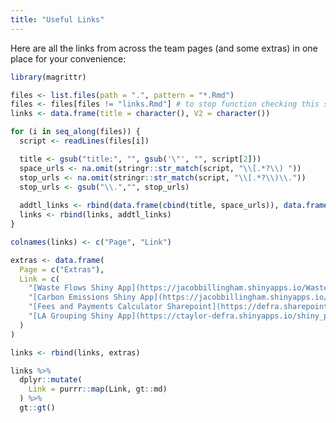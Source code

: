 ```yaml
---
title: "Useful Links"
---
```


Here are all the links from across the team pages (and some extras) in one place for your convenience:
    
```r
library(magrittr)

files <- list.files(path = ".", pattern = "*.Rmd")
files <- files[files != "links.Rmd"] # to stop function checking this script
links <- data.frame(title = character(), V2 = character())

for (i in seq_along(files)) {
  script <- readLines(files[i])

  title <- gsub("title:", "", gsub('\"', "", script[2]))
  space_urls <- na.omit(stringr::str_match(script, "\\[.*?\\) "))
  stop_urls <- na.omit(stringr::str_match(script, "\\[.*?\\)\\."))
  stop_urls <- gsub("\\.","", stop_urls)
  
  addtl_links <- rbind(data.frame(cbind(title, space_urls)), data.frame(cbind(title, stop_urls)))
  links <- rbind(links, addtl_links)
}

colnames(links) <- c("Page", "Link")

extras <- data.frame(
  Page = c("Extras"),
  Link = c(
    "[Waste Flows Shiny App](https://jacobbillingham.shinyapps.io/WasteFlows/)",
    "[Carbon Emissions Shiny App](https://jacobbillingham.shinyapps.io/CarbonVisualisations/)",
    "[Fees and Payments Calculator Sharepoint](https://defra.sharepoint.com/teams/Team1478/Extended%20Producer%20Responsibility%20for%20Packaging/Forms/AllItems.aspx?OR=Teams%2DHL&CT=1684860172742&clickparams=eyJBcHBOYW1lIjoiVGVhbXMtRGVza3RvcCIsIkFwcFZlcnNpb24iOiIyNy8yMzA0MDIwMjcwNSIsIkhhc0ZlZGVyYXRlZFVzZXIiOmZhbHNlfQ%3D%3D&id=%2Fteams%2FTeam1478%2FExtended%20Producer%20Responsibility%20for%20Packaging%2F15%20Fees%20and%20Payments%20Calculator%20%28FPC%29&viewid=ec0dda87%2Dc649%2D45d1%2Da9f9%2D150ad0e349b4)",
    "[LA Grouping Shiny App](https://ctaylor-defra.shinyapps.io/shiny_plot/)"
  )
)

links <- rbind(links, extras)

links %>%
  dplyr::mutate(
    Link = purrr::map(Link, gt::md)
  ) %>%
  gt::gt()
```
